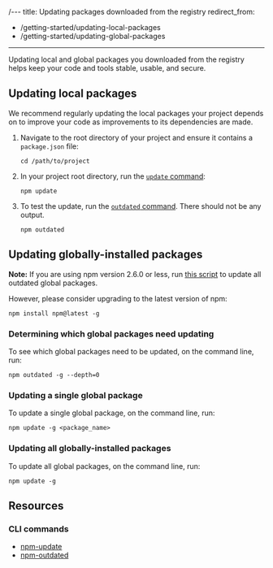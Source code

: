 /---
title: Updating packages downloaded from the registry
redirect_from:
  - /getting-started/updating-local-packages
  - /getting-started/updating-global-packages
---

Updating local and global packages you downloaded from the registry helps keep your code and tools stable, usable, and secure.

## Updating local packages

We recommend regularly updating the local packages your project depends on to improve your code as improvements to its dependencies are made.

1. Navigate to the root directory of your project and ensure it contains a `package.json` file:

   ```
   cd /path/to/project
   ```

2. In your project root directory, run the [`update` command][npm-update]:

   ```
   npm update
   ```

3. To test the update, run the [`outdated` command][npm-outdated]. There should not be any output.

   ```
   npm outdated
   ```

## Updating globally-installed packages

<Note>

**Note:** If you are using npm version 2.6.0 or less, run [this script](https://gist.github.com/othiym23/4ac31155da23962afd0e) to update all outdated global packages.

However, please consider upgrading to the latest version of npm:

```
npm install npm@latest -g
```

</Note>

### Determining which global packages need updating

To see which global packages need to be updated, on the command line, run:

```
npm outdated -g --depth=0
```

### Updating a single global package

To update a single global package, on the command line, run:

```
npm update -g <package_name>
```

### Updating all globally-installed packages

To update all global packages, on the command line, run:

```
npm update -g
```

## Resources

<YouTube id="HRudtPGcOt4" />

### CLI commands

- [npm-update](/cli/update)
- [npm-outdated](/cli/outdated)

[npm-update]: /cli/update
[npm-outdated]: /cli/outdated
